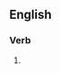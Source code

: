 ==English==

===Verb===
{{head|en|present participle}}

# {{present participle of|segregate|lang=en|nocat=1}}